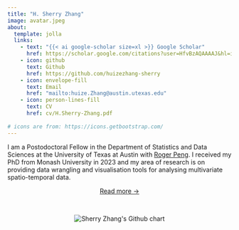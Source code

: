 ```yaml
---
title: "H. Sherry Zhang"
image: avatar.jpeg
about: 
  template: jolla
  links: 
    - text: "{{< ai google-scholar size=xl >}} Google Scholar"
      href: https://scholar.google.com/citations?user=HfvBzAQAAAAJ&hl=it
    - icon: github
      text: Github
      href: https://github.com/huizezhang-sherry
    - icon: envelope-fill
      text: Email
      href: "mailto:huize.Zhang@austin.utexas.edu"
    - icon: person-lines-fill
      text: CV
      href: cv/H.Sherry-Zhang.pdf
    
# icons are from: https://icons.getbootstrap.com/
---
```


I am a Postodoctoral Fellow in the Department of Statistics and Data Sciences at the University of Texas at Austin with [Roger Peng](https://rdpeng.org/). I received my PhD from Monash University in 2023 and my area of research is on providing data wrangling and visualisation tools for analysing multivariate spatio-temporal data.


<center class="readmore">[Read more &rarr;](research/index.html)</center>



<br>

<!--# supervised by Di Cook, Patricia Menéndez, Ursula Laa, and Nicolas Langrené.  -->

<!-- One of my projects, [ferrn](https://github.com/huizezhang-sherry/ferrn), focuses on creating diagnostic plots to understand the optimisers in projection pursuit, a multivariate dimension reduction method. I have also been working on a spatio-temporal data class, [cubble](https://github.com/huizezhang-sherry/cubble) (cubical-tibble), to help with data wrangling and making glyph maps. -->

<center><img src="https://ghchart.rshah.org/huizezhang-sherry" alt="Sherry Zhang&apos;s Github chart"/></center>

